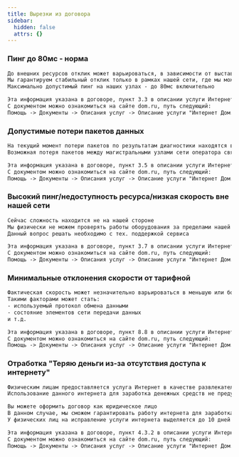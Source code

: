 ```yaml
---
title: Вырезки из договора
sidebar:
  hidden: false
  attrs: {}
---
```



<LinkCard title="Документы на сайте" href="https://dom.ru/service/document" description="Посмотреть документы на сайте" target="_blank" />

### Пинг до 80мс - норма

```txt
До внешних ресурсов отклик может варьироваться, в зависимости от выставленных приоритетов и лимитов на конечном сервере и магистральных узлах провайдера
Мы гарантируем стабильный отклик только в рамках нашей сети, где мы можем проверять работу оборудования и корректировать параметры
Максимально допустимый пинг на наших узлах - до 80мс включительно

Эта информация указана в договоре, пункт 3.3 в описании услуги Интернет
С документом можно ознакомиться на сайте dom.ru, путь следующий:
Помощь -> Документы -> Описания услуг -> Описание услуги "Интернет Дом.ру"
```

### Допустимые потери пакетов данных

```txt
На текущий момент потери пакетов по результатам диагностики находятся в рамках нормы
Возможная потеря пакетов между магистральными узлами сети оператора связи не должна превышать 1% за расчетный период

Эта информация указана в договоре, пункт 3.5 в описании услуги Интернет
С документом можно ознакомиться на сайте dom.ru, путь следующий:
Помощь -> Документы -> Описания услуг -> Описание услуги "Интернет Дом.ру"
```

### Высокий пинг/недоступность ресурса/низкая скорость вне нашей сети

```txt
Сейчас сложность находится не на нашей стороне
Мы физически не можем проверять работы оборудования за пределами нашей сети, так как не мы владельцы других сетей
Данный вопрос решать необходимо с тех. поддержкой сервиса

Эта информация указана в договоре, пункт 3.7 в описании услуги Интернет
С документом можно ознакомиться на сайте dom.ru, путь следующий:
Помощь -> Документы -> Описания услуг -> Описание услуги "Интернет Дом.ру"
```

### Минимальные отклонения скорости от тарифной

```txt
Фактическая скорость может незначительно варьироваться в меньшую или большую сторону от тарифной в зависимости от многих факторов
Такими факторами может стать:
- используемый протокол обмена данными
- состояние элементов сети передачи данных
и т.д.

Эта информация указана в договоре, пункт 8.8 в описании услуги Интернет
С документом можно ознакомиться на сайте dom.ru, путь следующий:
Помощь -> Документы -> Описания услуг -> Описание услуги "Интернет Дом.ру"
```

### Отработка "Теряю деньги из-за отсутствия доступа к интернету"

```txt
Физическим лицам предоставляется услуга Интернет в качестве развлекательного контента
Использование данного интернета для заработка денежных средств не предусмотрено

Вы можете оформить договор как юридическое лицо
В данном случае, мы сможем гарантировать работу интернета для заработка денежных средств
У физических лиц на исправление услуги интернета выделяется до 10 дней

Эта информация указана в договоре, пункт 4.3.2 в описании услуги Интернет
С документом можно ознакомиться на сайте dom.ru, путь следующий:
Помощь -> Документы -> Описания услуг -> Описание услуги "Интернет Дом.ру"
```
